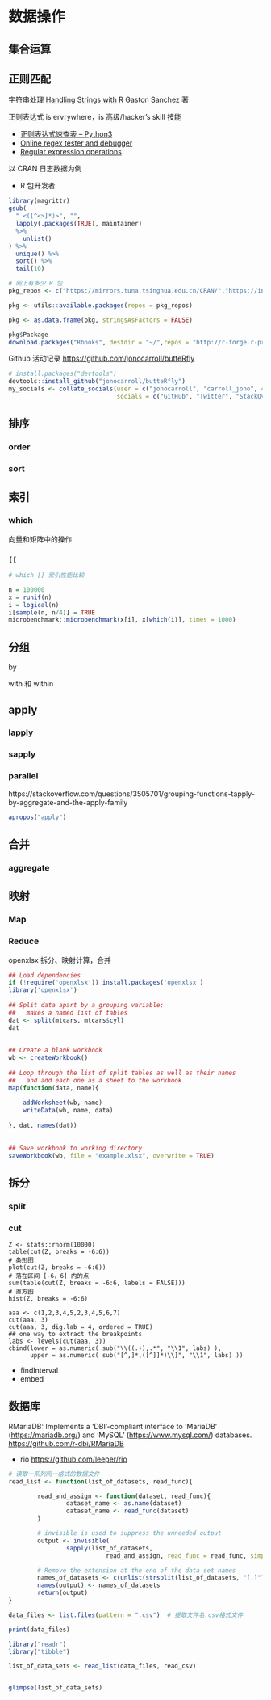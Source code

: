 # 数据操作

## 集合运算


## 正则匹配

字符串处理 [Handling Strings with R](http://www.gastonsanchez.com/r4strings/) Gaston Sanchez 著

正则表达式 is ervrywhere，is 高级/hacker's skill 技能

- [正则表达式速查表 -- Python3](https://www.dataquest.io/blog/large_files/python-regular-expressions-cheat-sheet.pdf)
- [Online regex tester and debugger](https://regex101.com/)
- [Regular expression operations](https://docs.python.org/3/library/re.html)

以 CRAN 日志数据为例

- R 包开发者

```r
library(magrittr)
gsub(
  " <([^<>]*)>", "",
  lapply(.packages(TRUE), maintainer)
  %>%
    unlist()
) %>% 
  unique() %>% 
  sort() %>% 
  tail(10)
```

```r
# 网上有多少 R 包
pkg_repos <- c("https://mirrors.tuna.tsinghua.edu.cn/CRAN/","https://inla.r-inla-download.org/R/stable","http://r-forge.r-project.org/")

pkg <- utils::available.packages(repos = pkg_repos)

pkg <- as.data.frame(pkg, stringsAsFactors = FALSE)

pkg$Package
download.packages("Rbooks", destdir = "~/",repos = "http://r-forge.r-project.org/")
```


Github 活动记录 <https://github.com/jonocarroll/butteRfly>

```r
# install.packages("devtools")
devtools::install_github("jonocarroll/butteRfly")
my_socials <- collate_socials(user = c("jonocarroll", "carroll_jono", 4168169), 
                              socials = c("GitHub", "Twitter", "StackOverflow"))
```

## 排序

### order 

### sort


## 索引

### which

向量和矩阵中的操作

### `[[`


```r
# which [] 索引性能比较

n = 100000
x = runif(n)
i = logical(n)
i[sample(n, n/4)] = TRUE
microbenchmark::microbenchmark(x[i], x[which(i)], times = 1000)
```

## 分组

by


with 和 within


## apply 

### lapply

### sapply
 
### parallel


https://stackoverflow.com/questions/3505701/grouping-functions-tapply-by-aggregate-and-the-apply-family

```r
apropos("apply")
```

## 合并 

### aggregate

## 映射 

### Map  

### Reduce

openxlsx 
拆分、映射计算，合并

```r
## Load dependencies
if (!require('openxlsx')) install.packages('openxlsx')
library('openxlsx')
 
## Split data apart by a grouping variable;
##   makes a named list of tables
dat <- split(mtcars, mtcars$cyl)
dat
 
 
## Create a blank workbook
wb <- createWorkbook()
 
## Loop through the list of split tables as well as their names
##   and add each one as a sheet to the workbook
Map(function(data, name){
 
    addWorksheet(wb, name)
    writeData(wb, name, data)
 
}, dat, names(dat))
 
 
## Save workbook to working directory
saveWorkbook(wb, file = "example.xlsx", overwrite = TRUE)
```


## 拆分

### split 

### cut

```
Z <- stats::rnorm(10000)
table(cut(Z, breaks = -6:6))
# 条形图
plot(cut(Z, breaks = -6:6))
# 落在区间 [-6，6] 内的点
sum(table(cut(Z, breaks = -6:6, labels = FALSE)))
# 直方图
hist(Z, breaks = -6:6)

aaa <- c(1,2,3,4,5,2,3,4,5,6,7)
cut(aaa, 3)
cut(aaa, 3, dig.lab = 4, ordered = TRUE)
## one way to extract the breakpoints
labs <- levels(cut(aaa, 3))
cbind(lower = as.numeric( sub("\\((.+),.*", "\\1", labs) ),
      upper = as.numeric( sub("[^,]*,([^]]*)\\]", "\\1", labs) ))

```

- findInterval
- embed

## 数据库

RMariaDB: Implements a 'DBI'-compliant interface to 'MariaDB' (<https://mariadb.org/>) and 'MySQL' (<https://www.mysql.com/>) databases. <https://github.com/r-dbi/RMariaDB>

- rio <https://github.com/leeper/rio>


```r
# 读取一系列同一格式的数据文件
read_list <- function(list_of_datasets, read_func){

        read_and_assign <- function(dataset, read_func){
                dataset_name <- as.name(dataset)
                dataset_name <- read_func(dataset)
        }

        # invisible is used to suppress the unneeded output
        output <- invisible(
                sapply(list_of_datasets,
                           read_and_assign, read_func = read_func, simplify = FALSE, USE.NAMES = TRUE))

        # Remove the extension at the end of the data set names
        names_of_datasets <- c(unlist(strsplit(list_of_datasets, "[.]"))[c(T, F)])
        names(output) <- names_of_datasets
        return(output)
}

data_files <- list.files(pattern = ".csv")  # 提取文件名.csv格式文件

print(data_files)

library("readr")
library("tibble")

list_of_data_sets <- read_list(data_files, read_csv)


glimpse(list_of_data_sets)
```